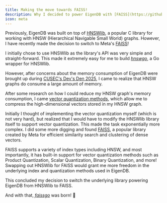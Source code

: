 ```yaml
---
title: Making the move towards FAISS!
description: Why I decided to power EigenDB with [FAISS](https://github.com/facebookresearch/faiss) instead of [HNSWlib](https://github.com/nmslib/hnswlib).
icon: meta
---
```


Previously, EigenDB was built on top of [HNSWlib](https://github.com/nmslib/hnswlib), a popular C library for working with HNSW (Hierarchical Navigable Small World) graphs. However, I have recently made the decision to switch to Meta's [FAISS](https://github.com/facebookresearch/faiss)!

I initially chose to use HNSWlib as the library's API was very simple and straight-forward. This made it extremely easy for me to build [_hnswgo_](https://github.com/Eigen-DB/eigen-db/tree/6f269d37e85e0ef2d5f1085c79c731a2b2dcf498/libs/hnswgo), a Go wrapper for HNSWlib.

However, after concerns about the memory consumption of EigenDB were brought up during [CUSEC's Dev's Den 2025](/cusec-devs-den-reloaded-2025), I came to realize that HNSW graphs do consume a large amount of memory.

After some research on how I could reduce my HNSW graph's memory consumption, I came [vector quantization methods](/reducing-memory-consumption/quantization), which allow me to compress the high-dimensional vectors stored in my HNSW graph.

Initially I thought of implementing the vector quantization myself (which is not very hard), but realized that I would have to modify the HNSWlib library itself to support vector quantization. This made the task exponentially more complex. I did some more digging and found [FAISS](https://github.com/facebookresearch/faiss), a popular library created by Meta for efficient similarity search and clustering of dense vectors.

FAISS supports a variety of index types including HNSW, and most importantly, it has built-in support for vector quantization methods such as Product Quantization, Scalar Quantization, Binary Quantization, and more! Swapping out HNSWlib for FAISS would grant me more freedom in the underlying index and quantization methods used in EigenDB.

This concluded my decision to switch the underlying library powering EigenDB from HNSWlib to FAISS.

And with that, [_faissgo_](https://github.com/Eigen-DB/eigen-db/tree/6f269d37e85e0ef2d5f1085c79c731a2b2dcf498/libs/faissgo) was born! 🎉